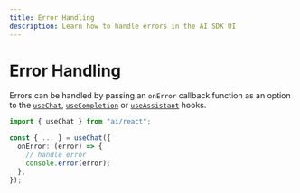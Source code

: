 ```yaml
---
title: Error Handling
description: Learn how to handle errors in the AI SDK UI
---
```


# Error Handling

Errors can be handled by passing an `onError` callback function as an option to the [`useChat`](/docs/reference/ai-sdk-ui/use-chat), [`useCompletion`](/docs/reference/ai-sdk-ui/use-completion) or [`useAssistant`](/docs/reference/ai-sdk-ui/use-assistant) hooks.

```ts highlight="3,8-10"
import { useChat } from "ai/react";

const { ... } = useChat({
  onError: (error) => {
    // handle error
    console.error(error);
  },
});
```
